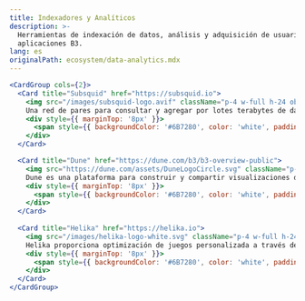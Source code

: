 ```yaml
---
title: Indexadores y Analíticos
description: >-
  Herramientas de indexación de datos, análisis y adquisición de usuarios para
  aplicaciones B3.
lang: es
originalPath: ecosystem/data-analytics.mdx
---
```

```jsx
<CardGroup cols={2}>
  <Card title="Subsquid" href="https://subsquid.io">
    <img src="/images/subsquid-logo.avif" className="p-4 w-full h-24 object-contain bg-black rounded-xl mt-3" />
    Una red de pares para consultar y agregar por lotes terabytes de datos en cadena y fuera de cadena
    <div style={{ marginTop: '8px' }}>
      <span style={{ backgroundColor: '#6B7280', color: 'white', padding: '2px 8px', borderRadius: '4px', fontSize: '12px' }}>Indexadores de Datos</span>
    </div>
  </Card>

  <Card title="Dune" href="https://dune.com/b3/b3-overview-public">
    <img src="https://dune.com/assets/DuneLogoCircle.svg" className="p-4 w-full h-24 object-contain bg-black rounded-xl mt-3" />
    Dune es una plataforma para construir y compartir visualizaciones de datos.
    <div style={{ marginTop: '8px' }}>
      <span style={{ backgroundColor: '#6B7280', color: 'white', padding: '2px 8px', borderRadius: '4px', fontSize: '12px' }}>Análisis de Datos</span>
    </div>
  </Card>
  
  <Card title="Helika" href="https://helika.io">
    <img src="/images/helika-logo-white.svg" className="p-4 w-full h-24 object-contain bg-black rounded-xl mt-3" />
    Helika proporciona optimización de juegos personalizada a través de insights personalizados de analistas experimentados, unificando datos en cadena, dentro del juego y de la comunidad para impulsar el crecimiento.
    <div style={{ marginTop: '8px' }}>
      <span style={{ backgroundColor: '#6B7280', color: 'white', padding: '2px 8px', borderRadius: '4px', fontSize: '12px' }}>Adquisición de Usuarios</span>
    </div>
  </Card>
</CardGroup>
```
